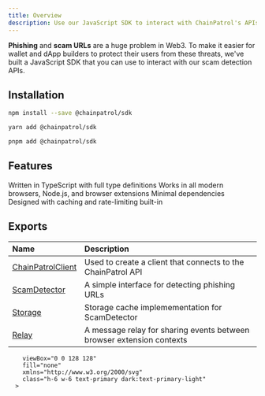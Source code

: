 ```yaml
---
title: Overview
description: Use our JavaScript SDK to interact with ChainPatrol's APIs
---
```


**Phishing** and **scam URLs** are a huge problem in Web3.
To make it easier for wallet and dApp builders to protect their users
from these threats, we've built a JavaScript SDK that you can use to
interact with our scam detection APIs.

## Installation

<Tabs>
<Tab title="npm">

```bash
npm install --save @chainpatrol/sdk
```

</Tab>

<Tab title="yarn">

```bash
yarn add @chainpatrol/sdk
```

</Tab>

<Tab title="pnpm">

```bash
pnpm add @chainpatrol/sdk
```

</Tab>
</Tabs>

## Features

<CardGroup cols={2}>
  <Card title="TypeScript support" icon={typescriptIcon}>
    Written in TypeScript with full type definitions
  </Card>
  <Card title="Cross-platform" icon="diagram-venn">
    Works in all modern browsers, Node.js, and browser extensions
  </Card>
  <Card title="Lightweight" icon="feather">
    Minimal dependencies
  </Card>
  <Card title="Built for scale" icon="chart-mixed">
    Designed with caching and rate-limiting built-in
  </Card>
</CardGroup>

## Exports

| Name                                      | Description                                                           |
| :---------------------------------------- | :-------------------------------------------------------------------- |
| [ChainPatrolClient](./chainpatrol-client) | Used to create a client that connects to the ChainPatrol API          |
| [ScamDetector](./scam-detector)           | A simple interface for detecting phishing URLs                        |
| [Storage](./storage)                      | Storage cache implemementation for ScamDetector                       |
| [Relay](./relay)                          | A message relay for sharing events between browser extension contexts |

        viewBox="0 0 128 128"
        fill="none"
        xmlns="http://www.w3.org/2000/svg"
        class="h-6 w-6 text-primary dark:text-primary-light"
      >

<path
          fill-rule="evenodd"
          clip-rule="evenodd"
          d="M6 0H122C125.314 0 128 2.68629 128 6V122C128 125.314 125.314 128 122 128H6C2.68629 128 0 125.314 0 122V6C0 2.68629 2.68629 0 6 0ZM74.2622 113.494V99.468C76.7968 101.601 79.5498 103.201 82.5213 104.267C85.4929 105.334 88.4935 105.867 91.5234 105.867C93.3005 105.867 94.8518 105.706 96.1773 105.385C97.5029 105.064 98.6099 104.618 99.4985 104.048C100.387 103.478 101.05 102.806 101.487 102.032C101.924 101.258 102.142 100.418 102.142 99.5118C102.142 98.2845 101.793 97.1888 101.093 96.2245C100.394 95.2603 99.4402 94.3691 98.2312 93.5509C97.0222 92.7327 95.5874 91.9438 93.9268 91.1841C92.2663 90.4244 90.4746 89.65 88.5518 88.8611C83.6575 86.8157 80.0087 84.3174 77.6052 81.3661C75.2017 78.4149 74 74.8501 74 70.6716C74 67.3989 74.6555 64.5865 75.9665 62.2343C77.2774 59.8821 79.0618 57.9463 81.3196 56.4268C83.5774 54.9074 86.1921 53.7897 89.1636 53.0738C92.1352 52.3579 95.2815 52 98.6026 52C101.866 52 104.757 52.1972 107.277 52.5917C109.797 52.9862 112.12 53.5925 114.247 54.4107V67.5158C113.198 66.7853 112.055 66.1425 110.817 65.5873C109.578 65.0321 108.304 64.5719 106.993 64.2067C105.682 63.8414 104.378 63.5711 103.082 63.3958C101.785 63.2205 100.555 63.1328 99.3892 63.1328C97.7869 63.1328 96.3303 63.2862 95.0193 63.5931C93.7083 63.8999 92.6013 64.3309 91.6982 64.886C90.7951 65.4412 90.0959 66.106 89.6006 66.8803C89.1053 67.6546 88.8577 68.5239 88.8577 69.4882C88.8577 70.5401 89.1345 71.4825 89.688 72.3152C90.2415 73.148 91.0281 73.9369 92.0478 74.6821C93.0674 75.4272 94.3055 76.1577 95.7622 76.8736C97.2188 77.5895 98.8648 78.3273 100.7 79.087C103.206 80.1389 105.456 81.2566 107.452 82.44C109.447 83.6234 111.159 84.9602 112.586 86.4504C114.014 87.9407 115.106 89.6427 115.864 91.5566C116.621 93.4706 117 95.6986 117 98.2407C117 101.747 116.337 104.691 115.012 107.072C113.686 109.454 111.887 111.382 109.615 112.858C107.342 114.334 104.699 115.393 101.683 116.036C98.6682 116.679 95.4855 117 92.1352 117C88.6975 117 85.4274 116.708 82.3247 116.123C79.222 115.539 76.5346 114.662 74.2622 113.494ZM69 64.5544H50.7026V116H36.2079V64.5544H18V53H69V64.5544Z"
          fill="currentColor"
        />
</svg>
